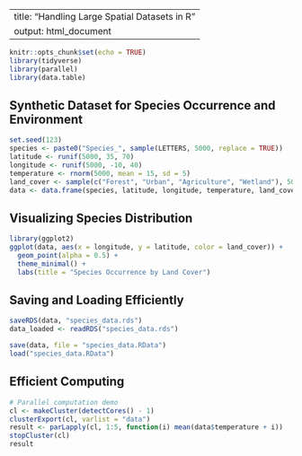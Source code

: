 
---
title: "Handling Large Spatial Datasets in R"
output: html_document
---

```r
knitr::opts_chunk$set(echo = TRUE)
library(tidyverse)
library(parallel)
library(data.table)
```

## Synthetic Dataset for Species Occurrence and Environment

```r
set.seed(123)
species <- paste0("Species_", sample(LETTERS, 5000, replace = TRUE))
latitude <- runif(5000, 35, 70)
longitude <- runif(5000, -10, 40)
temperature <- rnorm(5000, mean = 15, sd = 5)
land_cover <- sample(c("Forest", "Urban", "Agriculture", "Wetland"), 5000, replace = TRUE)
data <- data.frame(species, latitude, longitude, temperature, land_cover)
```

## Visualizing Species Distribution

```r
library(ggplot2)
ggplot(data, aes(x = longitude, y = latitude, color = land_cover)) +
  geom_point(alpha = 0.5) +
  theme_minimal() +
  labs(title = "Species Occurrence by Land Cover")
```

## Saving and Loading Efficiently

```r
saveRDS(data, "species_data.rds")
data_loaded <- readRDS("species_data.rds")

save(data, file = "species_data.RData")
load("species_data.RData")
```

## Efficient Computing

```r
# Parallel computation demo
cl <- makeCluster(detectCores() - 1)
clusterExport(cl, varlist = "data")
result <- parLapply(cl, 1:5, function(i) mean(data$temperature + i))
stopCluster(cl)
result
```
